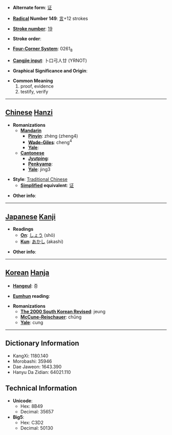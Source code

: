 * '''Alternate form''': [[证]]

* '''[[Wiktionary:Chinese radical index| Radical]] Number 149''': [[Wiktionary:Chinese radical index 言|言]]+12 strokes

* '''[[Wiktionary:Chinese total strokes index|Stroke number]]''': [[Wiktionary:Chinese total strokes index 19|19]]

* '''Stroke order''': 

* '''[[Wiktionary:Chinese four corner index|Four-Corner System]]''': 0261<sub>8</sub>

* '''[[Wiktionary:Chinese Cangjie index|Cangjie input]]''': 卜口弓人廿 (YRNOT)

* '''Graphical Significance and Origin''': 

* '''Common Meaning'''
*#proof, evidence
*# testify, verify


----

== [[Chinese]] [[Hanzi]] ==

* '''Romanizations'''
** '''[[Mandarin]]'''
*** '''[[Pinyin]]''': zhèng (zheng4)
*** '''[[Wade-Giles]]''': cheng<sup>4</sup>
*** '''[[Yale]]''': 
** '''[[Cantonese]]'''
*** '''[[Jyutping]]''':
*** '''[[Penkyamp]]''': 
*** '''[[Yale]]''': jing3

* '''Style''': [[Traditional Chinese]] 
** '''[[Simplified Chinese|Simplified]] equivalent''': [[证]]

* '''Other info''': 

----

== [[Japanese]] [[Kanji]] ==

* '''Readings'''
** '''[[On]]''': [[しょう]] (shō)
** '''[[Kun]]''': [[あかし]] (akashi)

* '''Other info''':  

----

== [[Korean]] [[Hanja]] ==

* '''[[Hangeul]]''': 증

* '''[[Eumhun]] reading''': 

* '''Romanizations'''
** '''[[The 2000 South Korean Revised Romanization|The 2000 South Korean Revised]]''': jeung
** '''[[McCune-Reischauer]]''': chŭng
** '''[[Yale]]''': cung

----

== Dictionary Information ==

* KangXi: 1180.140
* Morobashi: 35946
* Dae Jaweon: 1643.390
* Hanyu Da Zidian: 64021.110

== Technical Information ==

* '''Unicode''':
** Hex: 8B49
** Decimal: 35657
* '''Big5''':
** Hex: C3D2
** Decimal: 50130